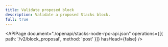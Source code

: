 ```yaml
---
title: Validate proposed block
description: Validate a proposed Stacks block.
full: true
---
```


<APIPage
  document="./openapi/stacks-node-rpc-api.json"
  operations={[{ path: '/v2/block_proposal', method: 'post' }]}
  hasHead={false}
/>